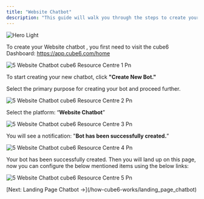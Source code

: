 ```yaml
---
title: "Website Chatbot"
description: "This guide will walk you through the steps to create your Website chatbot."
---
```


<img
  className="block dark:hidden"
  src="/images/hero-light.png"
  alt="Hero Light"
/>

To create your Website chatbot , you first need to visit the cube6 Dashboard: https://app.cube6.com/home

![5 Website Chatbot cube6 Resource Centre 1 Pn](/images/create-newchatbot/5.website_chatbot__cube6_resource_centre-1.png)

To start creating your new chatbot, click **"Create New Bot."**

Select the primary purpose for creating your bot and proceed further.

![5 Website Chatbot cube6 Resource Centre 2 Pn](/images/create-newchatbot/5.website_chatbot__cube6_resource_centre-2.png)

Select the platform: “**Website Chatbot**”

![5 Website Chatbot cube6 Resource Centre 3 Pn](/images/create-newchatbot/5.website_chatbot__cube6_resource_centre-3.png)

You will see a notification: "**Bot has been successfully created.**”

![5 Website Chatbot cube6 Resource Centre 4 Pn](/images/create-newchatbot/5.website_chatbot__cube6_resource_centre-4.png)

Your bot has been successfully created. Then you will land up on this page, now you can configure the below mentioned items using the below links:

![5 Website Chatbot cube6 Resource Centre 5 Pn](/images/create-newchatbot/5.website_chatbot__cube6_resource_centre-5.png)

<Info>
  [Next: Landing Page Chatbot →](/how-cube6-works/landing_page_chatbot)
</Info>